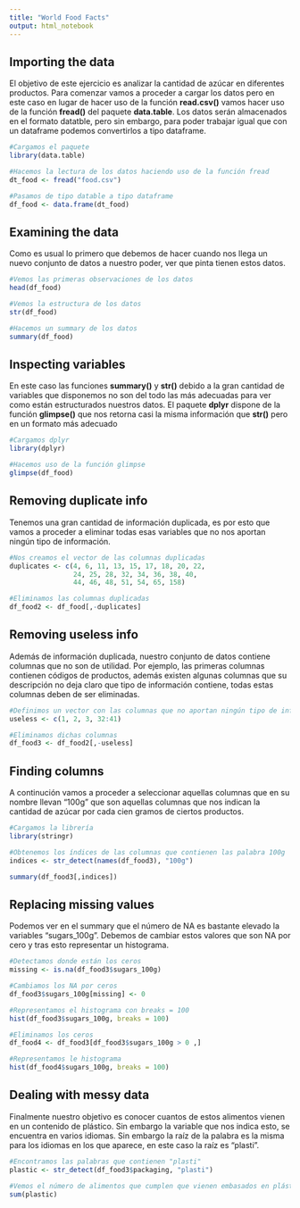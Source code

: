 ```yaml
---
title: "World Food Facts"
output: html_notebook
---
```


## Importing the data

El objetivo de este ejercicio es analizar la cantidad de azúcar en diferentes productos. Para comenzar vamos a proceder a cargar los datos pero en este caso en lugar de hacer uso de la función **read.csv()** vamos hacer uso de la función **fread()** del paquete **data.table**. Los datos serán almacenados en el formato datatble, pero sin embargo, para poder trabajar igual que con un dataframe podemos convertirlos a tipo dataframe.

```r
#Cargamos el paquete
library(data.table)

#Hacemos la lectura de los datos haciendo uso de la función fread
dt_food <- fread("food.csv")

#Pasamos de tipo datable a tipo dataframe
df_food <- data.frame(dt_food)
```

## Examining the data

Como es usual lo primero que debemos de hacer cuando nos llega un nuevo conjunto de datos a nuestro poder, ver que pinta tienen estos datos.

```r
#Vemos las primeras observaciones de los datos
head(df_food)

#Vemos la estructura de los datos
str(df_food)

#Hacemos un summary de los datos
summary(df_food)
```

## Inspecting variables

En este caso las funciones **summary()** y **str()** debido a la gran cantidad de variables que disponemos no son del todo las más adecuadas para ver como están estructurados nuestros datos. El paquete **dplyr** dispone de la función **glimpse()** que nos retorna casi la misma información que **str()** pero en un formato más adecuado

```r
#Cargamos dplyr
library(dplyr)

#Hacemos uso de la función glimpse
glimpse(df_food)
```

## Removing duplicate info

Tenemos una gran cantidad de información duplicada, es por esto que vamos a proceder a eliminar todas esas variables que no nos aportan ningún tipo de información.

```r
#Nos creamos el vector de las columnas duplicadas
duplicates <- c(4, 6, 11, 13, 15, 17, 18, 20, 22, 
                24, 25, 28, 32, 34, 36, 38, 40, 
                44, 46, 48, 51, 54, 65, 158)

#Eliminamos las columnas duplicadas
df_food2 <- df_food[,-duplicates]
```

## Removing useless info

Además de información duplicada, nuestro conjunto de datos contiene columnas que no son de utilidad. Por ejemplo, las primeras columnas contienen códigos de productos, además existen algunas columnas que su descripción no deja claro que tipo de información contiene, todas estas columnas deben de ser eliminadas.

```r
#Definimos un vector con las columnas que no aportan ningún tipo de información
useless <- c(1, 2, 3, 32:41)

#Eliminamos dichas columnas
df_food3 <- df_food2[,-useless]
```

## Finding columns

A continución vamos a proceder a seleccionar aquellas columnas que en su nombre llevan "100g" que son aquellas columnas que nos indican la cantidad de azúcar por cada cien gramos de ciertos productos.

```r
#Cargamos la librería
library(stringr)

#Obtenemos los índices de las columnas que contienen las palabra 100g
indices <- str_detect(names(df_food3), "100g")

summary(df_food3[,indices])
```

## Replacing missing values

Podemos ver en el summary que el número de NA es bastante elevado la variables "sugars_100g". Debemos de cambiar estos valores que son NA por cero y tras esto representar un histograma.

```r
#Detectamos donde están los ceros
missing <- is.na(df_food3$sugars_100g)

#Cambiamos los NA por ceros
df_food3$sugars_100g[missing] <- 0

#Representamos el histograma con breaks = 100
hist(df_food3$sugars_100g, breaks = 100)

#Eliminamos los ceros
df_food4 <- df_food3[df_food3$sugars_100g > 0 ,]

#Representamos le histograma
hist(df_food4$sugars_100g, breaks = 100)

```


## Dealing with messy data

Finalmente nuestro objetivo es conocer cuantos de estos alimentos vienen en un contenido de plástico. Sin embargo la variable que nos indica esto, se encuentra en varios idiomas. Sin embargo la raíz de la palabra es la misma para los idiomas en los que aparece, en este caso la raíz es "plasti".

```r
#Encontramos las palabras que contienen "plasti"
plastic <- str_detect(df_food3$packaging, "plasti")

#Vemos el número de alimentos que cumplen que vienen embasados en plástico
sum(plastic)
```

